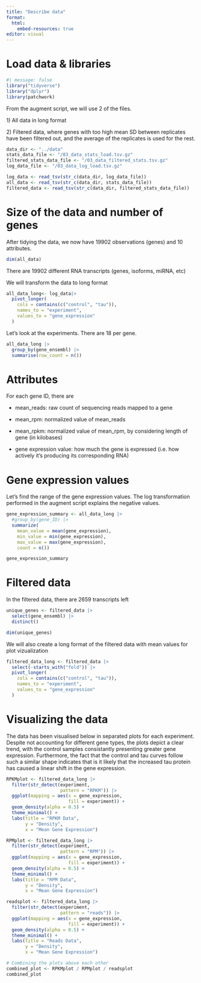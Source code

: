 ```yaml
---
title: "Describe data"
format:
  html:
    embed-resources: true
editor: visual
---
```


# Load data & libraries

```r
#| message: false
library("tidyverse")
library("dplyr")
library(patchwork)
```

From the augment script, we will use 2 of the files.

1\) All data in long format

2\) Filtered data, where genes with too high mean SD between replicates have been filtered out, and the average of the replicates is used for the rest.

```r
data_dir <- "../data"
stats_data_file <- "/03_data_stats_load.tsv.gz"
filtered_stats_data_file <- "/03_data_filtered_stats.tsv.gz"
log_data_file <- "/03_data_log_load.tsv.gz" 

log_data <- read_tsv(str_c(data_dir, log_data_file))
all_data <- read_tsv(str_c(data_dir, stats_data_file))
filtered_data <- read_tsv(str_c(data_dir, filtered_stats_data_file))
```

# Size of the data and number of genes

After tidying the data, we now have 19902 observations (genes) and 10 attributes.

```r

dim(all_data)
```

There are 19902 different RNA transcripts (genes, isoforms, miRNA, etc)

We will transform the data to long format

```r
all_data_long<- log_data|> 
  pivot_longer(
    cols = contains(c("control", "tau")), 
    names_to = "experiment", 
    values_to = "gene_expression"
  )
```

Let's look at the experiments. There are 18 per gene.

```r
all_data_long |>
  group_by(gene_ensembl) |>
  summarise(row_count = n())
```

# Attributes

For each gene ID, there are

-   mean_reads: raw count of sequencing reads mapped to a gene

-   mean_rpm: normalized value of mean_reads

-   mean_rpkm: normalized value of mean_rpm, by considering length of gene (in kilobases)

-   gene expression value: how much the gene is expressed (i.e. how actively it's producing its corresponding RNA)

# Gene expression values

Let's find the range of the gene expression values. The log transformation performed in the augment script explains the negative values.

```r
gene_expression_summary <- all_data_long |>
  #group_by(gene_ID) |>
  summarize(
    mean_value = mean(gene_expression),
    min_value = min(gene_expression),
    max_value = max(gene_expression),
    count = n())

gene_expression_summary
```

# Filtered data

In the filtered data, there are 2659 transcripts left

```r
unique_genes <- filtered_data |>
  select(gene_ensembl) |>
  distinct()

dim(unique_genes)
```

We will also create a long format of the filtered data with mean values for plot vizualization

```r
filtered_data_long <- filtered_data |> 
  select(-starts_with("fold")) |> 
  pivot_longer(
    cols = contains(c("control", "tau")), 
    names_to = "experiment", 
    values_to = "gene_expression"
  )
```

# Visualizing the data

The data has been visualised below in separated plots for each experiment. Despite not accounting for different gene types, the plots depict a clear trend, with the control samples consistantly presenting greater gene expression. Furthermore, the fact that the control and tau curves follow such a similar shape indicates that is it likely that the increased tau protein has caused a linear shift in the gene expression.

```r
RPKMplot <- filtered_data_long |>
  filter(str_detect(experiment,
                    pattern = "RPKM")) |> 
  ggplot(mapping = aes(x = gene_expression,
                       fill = experiment)) + 
  geom_density(alpha = 0.5) + 
  theme_minimal() + 
  labs(title = "RPKM Data",
       y = "Density",
       x = "Mean Gene Expression")

RPMplot <- filtered_data_long |>
  filter(str_detect(experiment,
                    pattern = "RPM")) |> 
  ggplot(mapping = aes(x = gene_expression,
                       fill = experiment)) + 
  geom_density(alpha = 0.5) + 
  theme_minimal() + 
  labs(title = "RPM Data",
       y = "Density",
       x = "Mean Gene Expression")

readsplot <- filtered_data_long |>
  filter(str_detect(experiment,
                    pattern = "reads")) |> 
  ggplot(mapping = aes(x = gene_expression,
                       fill = experiment)) + 
  geom_density(alpha = 0.5) + 
  theme_minimal() + 
  labs(title = "Reads Data",
       y = "Density",
       x = "Mean Gene Expression")

# Combining the plots above each other
combined_plot <- RPKMplot / RPMplot / readsplot
combined_plot
```
